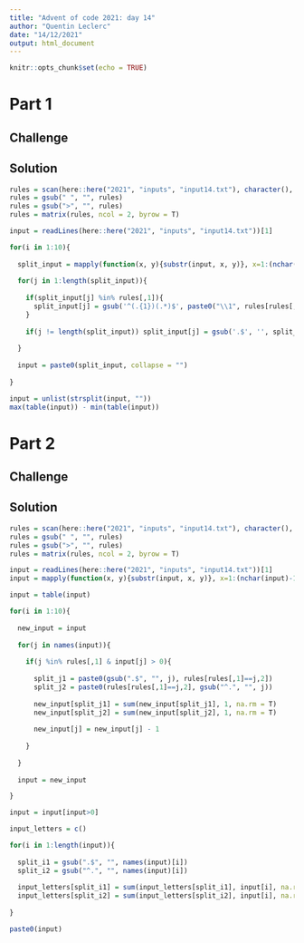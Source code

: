 ```yaml
---
title: "Advent of code 2021: day 14"
author: "Quentin Leclerc"
date: "14/12/2021"
output: html_document
---
```


```r
knitr::opts_chunk$set(echo = TRUE)
```

# Part 1

## Challenge



## Solution



```r

rules = scan(here::here("2021", "inputs", "input14.txt"), character(), sep = "-", skip = 2)
rules = gsub(" ", "", rules)
rules = gsub(">", "", rules)
rules = matrix(rules, ncol = 2, byrow = T)

input = readLines(here::here("2021", "inputs", "input14.txt"))[1]

for(i in 1:10){
  
  split_input = mapply(function(x, y){substr(input, x, y)}, x=1:(nchar(input)-1), y=2:nchar(input))
  
  for(j in 1:length(split_input)){
    
    if(split_input[j] %in% rules[,1]){
      split_input[j] = gsub('^(.{1})(.*)$', paste0("\\1", rules[rules[,1]==split_input[j],2],"\\2"), split_input[j])
    }
    
    if(j != length(split_input)) split_input[j] = gsub('.$', '', split_input[j])
    
  }
  
  input = paste0(split_input, collapse = "")
  
}

input = unlist(strsplit(input, ""))
max(table(input)) - min(table(input))

```




# Part 2

## Challenge



## Solution


```r

rules = scan(here::here("2021", "inputs", "input14.txt"), character(), sep = "-", skip = 2)
rules = gsub(" ", "", rules)
rules = gsub(">", "", rules)
rules = matrix(rules, ncol = 2, byrow = T)

input = readLines(here::here("2021", "inputs", "input14.txt"))[1]
input = mapply(function(x, y){substr(input, x, y)}, x=1:(nchar(input)-1), y=2:nchar(input))

input = table(input)

for(i in 1:10){
  
  new_input = input
  
  for(j in names(input)){
    
    if(j %in% rules[,1] & input[j] > 0){
      
      split_j1 = paste0(gsub(".$", "", j), rules[rules[,1]==j,2])
      split_j2 = paste0(rules[rules[,1]==j,2], gsub("^.", "", j))
      
      new_input[split_j1] = sum(new_input[split_j1], 1, na.rm = T)
      new_input[split_j2] = sum(new_input[split_j2], 1, na.rm = T)
      
      new_input[j] = new_input[j] - 1
      
    }
    
  }
  
  input = new_input 

}

input = input[input>0]

input_letters = c()

for(i in 1:length(input)){
  
  split_i1 = gsub(".$", "", names(input)[i])
  split_i2 = gsub("^.", "", names(input)[i])
  
  input_letters[split_i1] = sum(input_letters[split_i1], input[i], na.rm = T)
  input_letters[split_i2] = sum(input_letters[split_i2], input[i], na.rm = T)
  
}

paste0(input)

```

